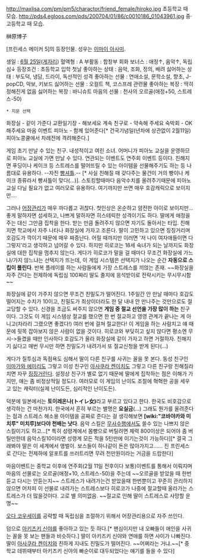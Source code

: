 http://maxlisa.com/pm/pm5/charactor/friend_female/hiroko.jpg
초등학교 때 모습.
http://pds4.egloos.com/pds/200704/01/86/c0010186_01043961.jpg
중·고등학교 때 모습.

榊原博子

[프린세스 메이커 5]의 등장인물. 성우는 [[이마이 아사미]].

생일 : [[6월 25일]]([[게자리]])
혈액형 : A
부활동 : 합창부
회화 보너스 : 애정↑, 음악↑, 독립심↓
등장조건 : 초등학교 입학 첫날
좋아하는 상태 : 음악, 조화, 정의, 배려
싫어하는 상태 : 부도덕, 냉담, 드라이, 독선적인 성격
좋아하는 선물 : 연애소설, 문학소설, 향초, J-popCD, 악보, 키보드
싫어하는 선물 : 오컬트 책, 코스프레 관련물
좋아하는 복장 : 딱히 정해진게 없음
싫어하는 복장 : 바니슈트 
마음의 선물 : 천사의 오르골(애정+50, 스트레스-50)

 * 지문 선택
화장실 - 같이 가준다
교환일기장 - 해보세요
계속 친구로 - 약속해 주세요
숙박회 - OK 해주세요
마음 이벤트 피아노 - 함께 있어준다[* 건국기념일(년차에 상관없이 2월11일) 피아노콩쿨에서 차례전에 격려해준다.]

게임 초기 만날 수 있는 친구. 내성적이고 여린 소녀. 어머니가 피아노 교실을 운영하므로 피아노 교실에 가면 만날 수 있다. 연관되는 이벤트도 연주회 이벤트 등이다. 친해지면 푸딩이나 케이크 등 스트레스를 떨어뜨릴 수 있는 아이템을 선물해주기도 하는 등 나름대로 유용하다. --자진 [[빵셔틀]].-- [* 사실 친해질 때 갖다주는 물건이 거의 빵이나 케이크 종류라서 빵셔틀이 맞다(...)]. 스토킹할때마다 음악수치를 올려주기때문에 피아노 교실 다닐 필요가 없고 여러모로 유용하다. 여기까지만 쓰면 매우 호감캐릭으로 보이지만....

그러나 [[어장관리]]가 매우 까다롭고 귀찮다. 첫인상은 온순하고 얌전한 아이로 보이지만… 좋게 말하자면 섬세하고, 나쁘게 말하자면 히스테릭한 성격이기도 하다. 딸에게 애정을 주는 대신 그만큼 집착을 한다. 받는 만큼 돌려주지 않으면 자기도 돌아서는 타입. 친해지면 학교에서 자주 나타나 화장실에 가자고 조른다. 딸이 고민하고 있으면 징징거리며 호감도가 깍이기 때문에 매우 짜증난다. 어릴 때까지만 이러면 '저 나이 여자애들이면 다 그렇지'라고 생각하고 넘어갈 수 있다. 하지만 히로코는 18세 숙녀가 되는 날까지도 화장실에 대한 집착을 멈추지 않는다. 게다가 히로코가 말을 걸 때마다 무조건 화장실에 가느냐/가지 않느냐는 선택지가 뜨는데, 이 게임 시스템은 선택지가 나오는 순간 '''자동으로 스킵이 풀린다'''. 반복 플레이를 하는 사람들에게 가장 스트레스를 끼얹는 존재. ~~화장실을 자주 간다는 전제하에 독립심 100짜리 딸도 졸지에 응석받이로 전락시키는 무시무시함~~

화장실에 같이 가주지 않으면 무조건 친밀도가 떨어진다. 1주일간 안 만날 때마다 호감도 떨어지는 수치가 10이고, 친밀도가 최상이더라도 한 달 내내 안 만나주는 것만으로도 절교당할 수 있다. 신경을 조금도 써주지 않으면 '''게임 중 절교 선언을 가장 많이 하는''' 친구이다. 그것도 이 게임 시스템상 절교를 했으면 한 번 절교하고 영영 관계가 끝나는 게 아니고(차라리 그랬으면 좋겠다!) 여러 번에 걸쳐 절교한다! 이 게임을 하는 사람치고 얘 때문에 뒷목 잡아보지 않은 사람이 없을 것이다. 히로코와 부딪히고 싶지 않다면 평소엔 무시->들켰을 때만 인사하다 호감도가 올라 화장실에 같이 가자고 하면 거절하자. 친해지기 싫다고 매번 무시만 하면 친밀도가 내려가서 또 절교신청을 받게 된다(...)

게다가 질투심과 독점욕도 심해서 딸이 다른 친구를 사귀는 꼴을 못 본다. 동성 친구인 [[이마가와 에미리]]도 그렇고 이성 친구인 [[아사쿠라 켄이치]]도 그렇고 다른 친구랑 친해질라 치면 자꾸 [[징징]]거린다. 설정상 친구가 별로 없기 때문에 딸에게 집착하는 점은 이해가 가지만, 얘는 좀 비정상적일 정도다. 여러모로 이 게임의 난이도 조절에 혁혁한 공을 세우고 있는 캐릭터(실제 난이도든, 심리적인 난이도든).

덕분에 일본에서는 '''토이레온나(トイレ女)'''라고 부르고 있다고 한다. 한국도 비호감으로 생각하는 건 마찬가지. 한국에서 흔히 부르는 별명은 '''요실금'''(...) 그래도 뭔가를 올려준다는 점과 스트레스 해소용 아이템을 공짜로 준다는 걸 생각해보면 '''[wiki:"코바야카와 미치루" 미치루]보다야 천배는 낫다'''. 음악 스킬은 [[무사수행]]에서도 쓸수 있는 나쁘지 않은 스킬이기도 하고...[* 특히 성령계에서 몸빵으로 버틸려면 체력 800이상은 되어야 좀 버틸만한데 음악스킬10이라면 성령계 모든 적을 5턴만에 이기는것이 가능하다][* 결국 그래봐야 딸은 이 세계에서 앵벌이. 보스들이 하나같이 돈은 많아가지고...... 진 프린세스로 간다는 전제하에 알포트를 쓰러트리면 무려 천만원이라는 거금을 드랍한다]

마음이벤트는 중학교 이후에 연주회(2월 11일 전후이다 보통)이벤트를 통해서 이뤄지며 마음의 선물로는 오르골(애정+10, 스트레스-50)을 주는데 ~~오르골을 받았을 때 한번 듣고 다시는 안듣는지~~ 스트레스가 내려가는건 받았을때 한번뿐이고 꾸준히 관리하지 않으면 어차피 이 선물로 내려가는 스트레스보다 히로코가 나중에 절교할때 올라가는 스트레스가 더 많을것이다. 고로 별 의미없음. ~~절교로 인해 딸이 스트레스로 사망할 운명~~

[[오다 코우세이]]를 공략할 때 독립심을 조절하기 위해서 어장관리용으로 자주 쓰인다.

덤으로 [[아키즈키 신야]]를 좋아하고 있는 듯 하다.[* 팬심이지만 내 오빠들이 애인을 사귀는 꼴을 못 보는 팬들과 비슷하다.] 딸이 아키즈키 신야와 연애를 하면 사이가 나빠진다. 딸이 [[아사쿠라 켄이치]]와 친하게 지내도 친밀도가 떨어진다. ~~어쩌라는 거냐.~~[* 중학교 데뷔때부터 아키즈키 신야의 빠순이로 대두되었다는 얘기를 들을 수 있다]
